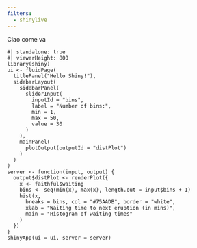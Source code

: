 ```yaml
---
filters: 
  - shinylive
---
```


Ciao come va

```shinylive-r
#| standalone: true
#| viewerHeight: 800
library(shiny)
ui <- fluidPage(
  titlePanel("Hello Shiny!"),
  sidebarLayout(
    sidebarPanel(
      sliderInput(
        inputId = "bins",
        label = "Number of bins:",
        min = 1,
        max = 50,
        value = 30
      )
    ),
    mainPanel(
      plotOutput(outputId = "distPlot")
    )
  )
)
server <- function(input, output) {
  output$distPlot <- renderPlot({
    x <- faithful$waiting
    bins <- seq(min(x), max(x), length.out = input$bins + 1)
    hist(x,
      breaks = bins, col = "#75AADB", border = "white",
      xlab = "Waiting time to next eruption (in mins)",
      main = "Histogram of waiting times"
    )
  })
}
shinyApp(ui = ui, server = server)
```
